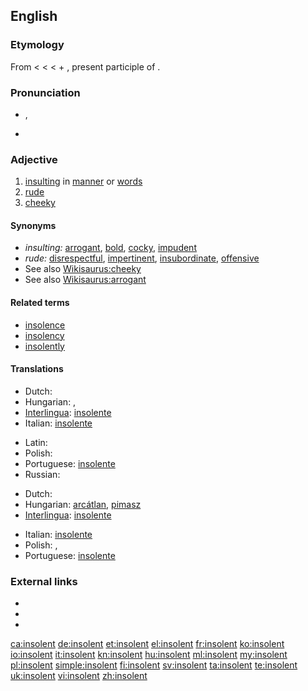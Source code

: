 ==English==

===Etymology===
From {{etyl|enm}} < {{etyl|fro}} < {{etyl|la}} {{term|lang=la|insolens||unaccustomed, unwanted, unusual, immoderate, excessive, arrogant, insolent}} < {{term|lang=la|in-||priv.}} + {{term|lang=la|solens}}, present participle of {{term|lang=la|solere||to be accustomed, to be wont}}.

===Pronunciation===
* {{a|UK}} {{IPA|/ɪnˈsə.lənt/}}, {{SAMPA|/In"s@.l@nt/}}
* {{a|US}} {{IPA|/ˈɪnsə.lənt/}}

===Adjective===
{{en-adj}}

# [[insulting]] in [[manner]] or [[word]]s
# [[rude]]
# [[cheeky]]

====Synonyms====
* ''insulting:'' [[arrogant]], [[bold]], [[cocky]], [[impudent]]
* ''rude:''  [[disrespectful]], [[impertinent]], [[insubordinate]], [[offensive]]
* See also [[Wikisaurus:cheeky]]
* See also [[Wikisaurus:arrogant]]

====Related terms====
* [[insolence]]
* [[insolency]]
* [[insolently]]

====Translations====
{{trans-top|insulting in manner or words}}
* Dutch: {{t+|nl|brutaal}}
* Hungarian: {{t+|hu|szemtelen}}, {{t-|hu|pökhendi}}
* [[Interlingua]]: [[insolente]]
* Italian: [[insolente]] {{m|f}}
{{trans-mid}}
* Latin: {{t|la|insolens}}
* Polish: {{t+|pl|bezczelny|m}}
* Portuguese: [[insolente]] {{m|f}}
* Russian: {{t|ru|вызывающий}}
{{trans-bottom}}

{{trans-top|rude}}
* Dutch: {{t+|nl|brutaal}}
* Hungarian: [[arcátlan]], [[pimasz]]
* [[Interlingua]]: [[insolente]]
{{trans-mid}}
* Italian: [[insolente]] {{m|f}}
* Polish: {{t-|pl|niegrzeczny|m}}, {{t+|pl|chamski|m}}
* Portuguese: [[insolente]] {{m|f}}
{{trans-bottom}}

===External links===
* {{R:Webster 1913}}
* {{R:Century 1911}}
* {{R:OneLook}}

[[ca:insolent]]
[[de:insolent]]
[[et:insolent]]
[[el:insolent]]
[[fr:insolent]]
[[ko:insolent]]
[[io:insolent]]
[[it:insolent]]
[[kn:insolent]]
[[hu:insolent]]
[[ml:insolent]]
[[my:insolent]]
[[pl:insolent]]
[[simple:insolent]]
[[fi:insolent]]
[[sv:insolent]]
[[ta:insolent]]
[[te:insolent]]
[[uk:insolent]]
[[vi:insolent]]
[[zh:insolent]]